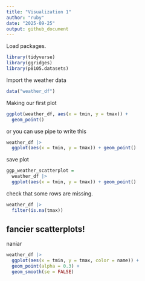 ```yaml
---
title: "Visualization 1"
author: "ruby"
date: "2025-09-25"
output: github_document
---
```


Load packages. 
```r
library(tidyverse)
library(ggridges)
library(p8105.datasets)
```

Import the weather data 

```r
data("weather_df")
```

Making our first plot 

```r
ggplot(weather_df, aes(x = tmin, y = tmax)) + 
  geom_point()
```

or you can use pipe to write this

```r
weather_df |> 
  ggplot(aes(x = tmin, y = tmax)) + geom_point()
```

save plot 

```r
ggp_weather_scatterplot = 
  weather_df |> 
  ggplot(aes(x = tmin, y = tmax)) + geom_point()
```

check that some rows are missing. 

```r
weather_df |> 
  filter(is.na(tmax))
```

## fancier scatterplots!
naniar
```r

weather_df |> 
  ggplot(aes(x = tmin, y = tmax, color = name)) +
  geom_point(alpha = 0.3) +
  geom_smooth(se = FALSE)
```

